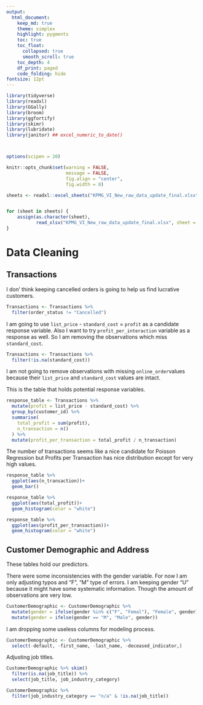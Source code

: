```yaml
---
output:
  html_document:
    keep_md: true
    theme: simplex
    highlight: pygments
    toc: true
    toc_float:
      collapsed: true
      smooth_scroll: true
    toc_depth: 4
    df_print: paged
    code_folding: hide
fontsize: 12pt
---
```


```r
library(tidyverse)
library(readxl)
library(GGally)
library(broom)
library(ggfortify)
library(skimr)
library(lubridate)
library(janitor) ## excel_numeric_to_date()



options(scipen = 20)

knitr::opts_chunk$set(warning = FALSE,
                      message = FALSE,
                      fig.align = "center",
                      fig.width = 8)

```



```r
sheets <- readxl::excel_sheets("KPMG_VI_New_raw_data_update_final.xlsx")[-1]


for (sheet in sheets) {
    assign(as.character(sheet),
           read_xlsx("KPMG_VI_New_raw_data_update_final.xlsx", sheet = sheet, skip = 1))
}

```


# Data Cleaning

## Transactions

I don' think keeping cancelled orders is going to help us find lucrative customers. 

```r
Transactions <- Transactions %>% 
  filter(order_status != "Cancelled")
```

I am going to use `list_price` - `standard_cost` = `profit` as a candidate response variable. Also I want to try `profit_per_interaction` variable as a response as well. So I am removing the observations which miss `standard_cost`.

```r
Transactions <- Transactions %>% 
  filter(!is.na(standard_cost))
```

I am not going to remove observations with missing `online_order`values because their `list_price` and `standard_cost` values are intact.

This is the table that holds potential response variables. 

```r
response_table <- Transactions %>% 
  mutate(profit = list_price - standard_cost) %>% 
  group_by(customer_id) %>% 
  summarise(
    total_profit = sum(profit),
    n_transaction = n()
  ) %>% 
  mutate(profit_per_transaction = total_profit / n_transaction)
```

The number of transactions seems like a nice candidate for Poisson Regression but Profits per Transaction has nice distribution except for very high values.

```r
response_table %>% 
  ggplot(aes(n_transaction))+
  geom_bar()

response_table %>% 
  ggplot(aes(total_profit))+
  geom_histogram(color = "white")

response_table %>% 
  ggplot(aes(profit_per_transaction))+
  geom_histogram(color = "white")
```

## Customer Demographic and Address

These tables hold our predictors.

There were some inconsistencies with the gender variable. For now I am only adjusting typos and "F", "M" type of errors. I am keeping gender "U" because it might have some systematic information. Though the amount of observations are very low.

```r
CustomerDemographic <- CustomerDemographic %>% 
  mutate(gender = ifelse(gender %in% c("F", "Femal"), "Female", gender)) %>%
  mutate(gender = ifelse(gender == "M", "Male", gender))
```

I am dropping some useless columns for modeling process. 

```r
CustomerDemographic <- CustomerDemographic %>% 
  select(-default, -first_name, -last_name, -deceased_indicator,)
```

Adjusting job titles.

```r
CustomerDemographic %>% skim()
  filter(is.na(job_title)) %>% 
  select(job_title, job_industry_category)
```


```r
CustomerDemographic %>% 
  filter(job_industry_category == "n/a" & !is.na(job_title))
```




































































